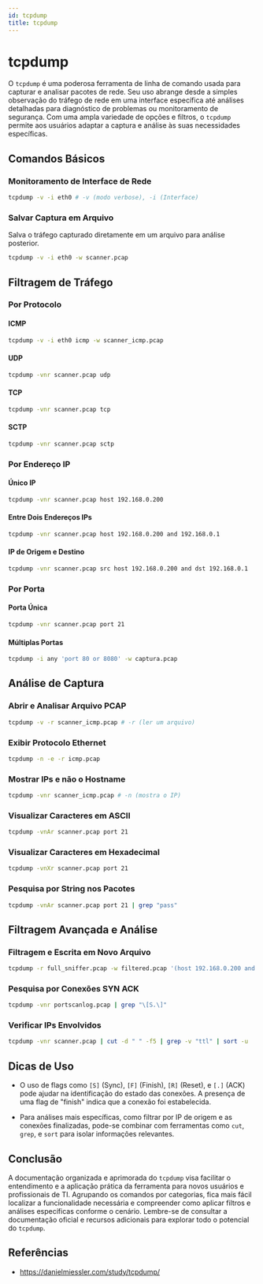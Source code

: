 ```yaml
---
id: tcpdump
title: tcpdump
---
```


# tcpdump

O `tcpdump` é uma poderosa ferramenta de linha de comando usada para capturar e
analisar pacotes de rede. Seu uso abrange desde a simples observação do tráfego
de rede em uma interface específica até análises detalhadas para diagnóstico de
problemas ou monitoramento de segurança. Com uma ampla variedade de opções e
filtros, o `tcpdump` permite aos usuários adaptar a captura e análise às suas
necessidades específicas.

## Comandos Básicos

### Monitoramento de Interface de Rede

```bash
tcpdump -v -i eth0 # -v (modo verbose), -i (Interface)
```

### Salvar Captura em Arquivo

Salva o tráfego capturado diretamente em um arquivo para análise posterior.

```bash
tcpdump -v -i eth0 -w scanner.pcap
```

## Filtragem de Tráfego

### Por Protocolo

#### ICMP

```bash
tcpdump -v -i eth0 icmp -w scanner_icmp.pcap
```

#### UDP

```bash
tcpdump -vnr scanner.pcap udp
```

#### TCP

```bash
tcpdump -vnr scanner.pcap tcp
```

#### SCTP

```bash
tcpdump -vnr scanner.pcap sctp
```

### Por Endereço IP

#### Único IP

```bash
tcpdump -vnr scanner.pcap host 192.168.0.200
```

#### Entre Dois Endereços IPs

```bash
tcpdump -vnr scanner.pcap host 192.168.0.200 and 192.168.0.1
```

#### IP de Origem e Destino

```bash
tcpdump -vnr scanner.pcap src host 192.168.0.200 and dst 192.168.0.1
```

### Por Porta

#### Porta Única

```bash
tcpdump -vnr scanner.pcap port 21
```

#### Múltiplas Portas

```bash
tcpdump -i any 'port 80 or 8080' -w captura.pcap
```

## Análise de Captura

### Abrir e Analisar Arquivo PCAP

```bash
tcpdump -v -r scanner_icmp.pcap # -r (ler um arquivo)
```

### Exibir Protocolo Ethernet

```bash
tcpdump -n -e -r icmp.pcap
```

### Mostrar IPs e não o Hostname

```bash
tcpdump -vnr scanner_icmp.pcap # -n (mostra o IP)
```

### Visualizar Caracteres em ASCII

```bash
tcpdump -vnAr scanner.pcap port 21
```

### Visualizar Caracteres em Hexadecimal

```bash
tcpdump -vnXr scanner.pcap port 21
```

### Pesquisa por String nos Pacotes

```bash
tcpdump -vnAr scanner.pcap port 21 | grep "pass"
```

## Filtragem Avançada e Análise

### Filtragem e Escrita em Novo Arquivo

```bash
tcpdump -r full_sniffer.pcap -w filtered.pcap '(host 192.168.0.200 and 192.168.0.1) and port 80'
```

### Pesquisa por Conexões SYN ACK

```bash
tcpdump -vnr portscanlog.pcap | grep "\[S.\]"
```

### Verificar IPs Envolvidos

```bash
tcpdump -vnr scanner.pcap | cut -d " " -f5 | grep -v "ttl" | sort -u
```

## Dicas de Uso

- O uso de flags como `[S]` (Sync), `[F]` (Finish), `[R]` (Reset), e `[.]` (ACK)
pode ajudar na identificação do estado das conexões. A presença de uma flag de
"finish" indica que a conexão foi estabelecida.

- Para análises mais específicas, como filtrar por IP de origem e as conexões
finalizadas, pode-se combinar com ferramentas como `cut`, `grep`, e `sort` para
isolar informações relevantes.

## Conclusão

A documentação organizada e aprimorada do `tcpdump` visa facilitar o
entendimento e a aplicação prática da ferramenta para novos usuários e
profissionais de TI. Agrupando os comandos por categorias, fica mais fácil
localizar a funcionalidade necessária e compreender como aplicar filtros e
análises específicas conforme o cenário. Lembre-se de consultar a documentação
oficial e recursos adicionais para explorar todo o potencial do `tcpdump`.

## Referências

- <https://danielmiessler.com/study/tcpdump/>
